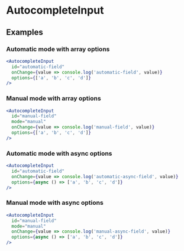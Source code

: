 # AutocompleteInput

## Examples

### Automatic mode with array options

```jsx live=true
<AutocompleteInput
  id="automatic-field"
  onChange={value => console.log('automatic-field', value)}
  options={['a', 'b', 'c', 'd']}
/>
```

### Manual mode with array options

```jsx live=true
<AutocompleteInput
  id="manual-field"
  mode="manual"
  onChange={value => console.log('manual-field', value)}
  options={['a', 'b', 'c', 'd']}
/>
```

### Automatic mode with async options

```jsx live=true
<AutocompleteInput
  id="automatic-field"
  onChange={value => console.log('automatic-async-field', value)}
  options={async () => ['a', 'b', 'c', 'd']}
/>
```

### Manual mode with async options

```jsx live=true
<AutocompleteInput
  id="manual-field"
  mode="manual"
  onChange={value => console.log('manual-async-field', value)}
  options={async () => ['a', 'b', 'c', 'd']}
/>
```
